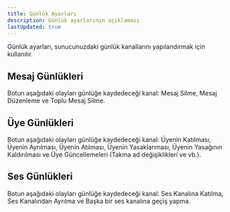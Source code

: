 ```yaml
---
title: Günlük Ayarları
description: Günlük ayarlarının açıklaması
lastUpdated: true
---
```

Günlük ayarları, sunucunuzdaki günlük kanallarını yapılandırmak için kullanılır.

## Mesaj Günlükleri
Botun aşağıdaki olayları günlüğe kaydedeceği kanal: Mesaj Silme, Mesaj Düzenleme ve Toplu Mesaj Silme.

## Üye Günlükleri
Botun aşağıdaki olayları günlüğe kaydedeceği kanal: Üyenin Katılması, Üyenin Ayrılması,
Üyenin Atılması, Üyenin Yasaklanması, Üyenin Yasağının Kaldırılması ve Üye Güncellemeleri
(Takma ad değişiklikleri ve vb.).

## Ses Günlükleri
Botun aşağıdaki olayları günlüğe kaydedeceği kanal: Ses Kanalına Katılma, Ses Kanalından Ayrılma ve
Başka bir ses kanalına geçiş yapma.